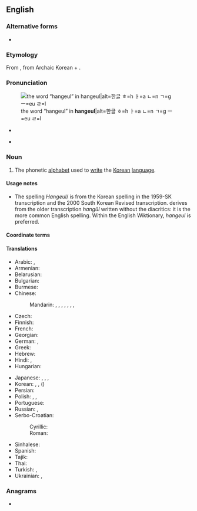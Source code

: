 {{also|hangeul|han-geul}}
==English==
{{wikipedia}}

===Alternative forms===
* {{alter|en|hangeul|han-geul|Han-geul|hangul|Hangul}}

===Etymology===
From {{bor|en|ko|한글||Korean script}}, from Archaic Korean {{m|ko|한||great}} + {{m|ko|글||script}}.

===Pronunciation===
[[File:Hangeul.svg|thumb|the word “hangeul” in '''hangeul'''|alt=한글 ㅎ=h ㅏ=a ㄴ=n ㄱ=g ㅡ=eu ㄹ=l]]
* {{a|US}} {{IPA|/ˈhɑnˌɡul/|lang=en}}
* {{hyphenation|Han|geul|lang=en}}

===Noun===
{{en-noun|-}}

# The phonetic [[alphabet]] used to [[write]] the [[Korean]] [[language]].
#: {{syn|en|Chosongul|chosongul|Joseongeul|joseongeul}} {{qualifier|North Korea}}

====Usage notes====
* The spelling ''Hangeul''/{{m|en|hangeul}} is from the Korean spelling in the 1959-SK transcription and the 2000 South Korean Revised transcription. {{m|en|Hangul}} derives from the older {{l|en|McCune-Reischauer}} transcription ''hangŭl'' written without the diacritics: it is the more common English spelling. Within the English Wiktionary, ''hangeul'' is preferred.

====Coordinate terms====
{{col2
|en|hanja
|jamo
|kwukyel
|romaja
}}

====Translations====
{{trans-top|Korean phonetic script}}
* Arabic: {{t|ar|هَانْغُول|m|tr=hangūl}}, {{t|ar|هَانْغُول|m|tr=hanḡūl}}
* Armenian: {{t|hy|հանգուլ}}
* Belarusian: {{t|be|хангы́ль|m}}
* Bulgarian: {{t|bg|хангъ̀л|m}}
* Burmese: {{t|my|ဟန်းဂု}}
* Chinese:
*: Mandarin: {{t+|cmn|諺文}}, {{t+|cmn|谚文|tr=yànwén}}, {{t+|cmn|朝鮮字母}}, {{t+|cmn|朝鲜字母|tr=Cháoxiǎn zìmǔ}}, {{t|cmn|韓字}}, {{t|cmn|韩字|tr=hánzì}}, {{t+|cmn|韓文}}, {{t+|cmn|韩文|tr=Hánwén}}
* Czech: {{t|cs|hangul|m}}
* Finnish: {{t|fi|hangul}}
* French: {{t+|fr|hangeul|m}}
* Georgian: {{t|ka|ჰანგული}}
* German: {{t+|de|Hangeul|n}}, {{t|de|Hangul|n}}
* Greek: {{t-needed|el}}
* Hebrew: {{t|he|הנגול|m|tr=hangúl}}
* Hindi: {{t|hi|हंगुल|?}}, {{t|hi|हानगुल|?}}
* Hungarian: {{t+|hu|hangul}}
{{trans-mid}}
* Japanese: {{t+|ja|ハングル|tr=hanguru}}, {{t|ja|朝鮮文字|tr=ちょうせんもじ, Chōsen moji}}, {{t+|ja|諺文|tr=おんもん, onmon; げんぶん, genbun}}, {{t|ja|韓文字|tr=かんもじ, kanmoji}}
* Korean: {{t+|ko|한글}} {{qualifier|South Korea}}, {{t+|ko|조선글}} {{qualifier|North Korea}}, {{t+|ko|언문}} ({{t+|ko|諺文}})
* Persian: {{t|fa|هانگول|tr=hângul}}
* Polish: {{t+|pl|hangul|m}}, {{t+|pl|hangeul|m}}, {{t+|pl|hangyl|m}}
* Portuguese: {{t|pt|hangul|m}}
* Russian: {{t+|ru|хангы́ль|m}}, {{qualifier|North Korea}} {{t|ru|чосонгы́ль|m}}
* Serbo-Croatian:
*: Cyrillic: {{t|sh|хангул|m}}
*: Roman: {{t|sh|hangul|m}}
* Sinhalese: {{t|si|හංගුල්}}
* Spanish: {{t|es|hangul|m}}
* Tajik: {{t|tg|ҳангул}}
* Thai: {{t|th|ฮันกึล|tr=han-gʉl}}
* Turkish: {{t|tr|hangıl}}, {{t+|tr|Hangıl}}
* Ukrainian: {{t|uk|ханги́ль|m}}, {{t|uk|ханґи́ль|m}}
{{trans-bottom}}

{{topics|en|Writing systems}}
{{catlangname|en|terms with optional capitalization}}

===Anagrams===
* {{anagrams|en|a=aeghlnu|laughen}}